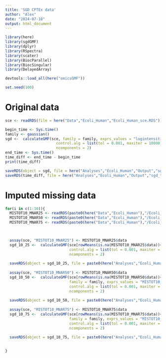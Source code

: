 ```yaml
---
title: 'SGD CPTEx data'
author: "Alex"
date: "2024-07-18"
output: html_document
---
```



```r
library(here)
library(sgdGMF)
library(dplyr)
library(RSpectra)
library(scater)
library(BiocParallel)
library(BiocSingular)
library(DelayedArray)

devtools::load_all(here("omicsGMF"))

set.seed(100)
```



# Original data

```r
sce <- readRDS(file = here("Data","Ecoli_Human","Ecoli_Human_sce.RDS"))

```


```r
begin_time <- Sys.time()
family <- gaussian()
sgd <-  calculateGMF(sce, family = family, exprs_values = "logintensities", 
                       control.alg = list(tol = 0.001, maxiter = 10000),
                       ncomponents = 2)
end_time <- Sys.time()
time_diff <- end_time - begin_time
print(time_diff)

```


```r
saveRDS(object = sgd, file = here("Analyses","Ecoli_Human","Output","sgd_sce.RDS"))
saveRDS(time_diff, file = here("Analyses","Ecoli_Human","Output","sgd_time.RDS"))
```


# Imputed missing data


```r

for(i in c(1:10)){
  MISTOT10_MNAR25 <- readRDS(paste0(here("Data","Ecoli_Human"),"/Ecoli_Human_MISTOT10_MNAR25_", i, ".RDS"))
  MISTOT10_MNAR50 <- readRDS(paste0(here("Data","Ecoli_Human"),"/Ecoli_Human_MISTOT10_MNAR50_", i, ".RDS"))
  MISTOT10_MNAR75 <- readRDS(paste0(here("Data","Ecoli_Human"),"/Ecoli_Human_MISTOT10_MNAR75_", i, ".RDS"))

  

  assay(sce, "MISTOT10_MNAR25") <- MISTOT10_MNAR25$data
  sgd_10_25 <-  calculateGMF(sce[rowMeans(is.na(MISTOT10_MNAR25$data))<1,], family = family, exprs_values = "MISTOT10_MNAR25", 
                             control.alg = list(tol = 0.001, maxiter = 10000),
                             ncomponents = 2)
  
  saveRDS(object = sgd_10_25, file = paste0(here("Analyses","Ecoli_Human","Output"),"/sgd_MISTOT10_MNAR25_", i, ".RDS"))
  
  assay(sce, "MISTOT10_MNAR50") <- MISTOT10_MNAR50$data
  sgd_10_50 <-  calculateGMF(sce[rowMeans(is.na(MISTOT10_MNAR50$data))<1,],
                             family = family, exprs_values = "MISTOT10_MNAR50", 
                             control.alg = list(tol = 0.001, maxiter = 10000),
                             ncomponents = 2)
  
  saveRDS(object = sgd_10_50, file = paste0(here("Analyses","Ecoli_Human","Output"),"/sgd_MISTOT10_MNAR50_", i, ".RDS"))
  
  assay(sce, "MISTOT10_MNAR75") <- MISTOT10_MNAR75$data
  sgd_10_75 <-  calculateGMF(sce[rowMeans(is.na(MISTOT10_MNAR75$data))<1,], 
                             family = family, exprs_values = "MISTOT10_MNAR75", 
                             control.alg = list(tol = 0.001, maxiter = 10000),
                             ncomponents = 2)
  
  saveRDS(object = sgd_10_75, file = paste0(here("Analyses","Ecoli_Human","Output"),"/sgd_MISTOT10_MNAR75_", i, ".RDS"))
  

}
```



